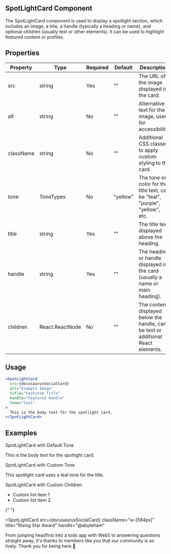 
## SpotLightCard Component

<div className="component-guide text-white">
<p>The SpotLightCard component is used to display a spotlight section, which includes an image, a title, a handle (typically a heading or name), and optional children (usually text or other elements). It can be used to highlight featured content or profiles.</p>

## Properties

| Property  | Type            | Required | Default  | Description                                                                       |
| --------- | --------------- | -------- | -------- | --------------------------------------------------------------------------------- |
| src       | string          | Yes      | ""       | The URL of the image displayed in the card.                                       |
| alt       | string          | No       | ""       | Alternative text for the image, used for accessibility.                           |
| className | string          | No       | ""       | Additional CSS classes to apply custom styling to the card.                       |
| tone      | ToneTypes       | No       | "yellow" | The tone or color for the title text, can be "teal", "purple", "yellow", etc.     |
| title     | string          | Yes      | ""       | The title text displayed above the heading.                                       |
| handle    | string          | Yes      | ""       | The heading or handle displayed in the card (usually a name or main heading).     |
| children  | React.ReactNode | No       | ""       | The content displayed below the handle, can be text or additional React elements. |

## Usage

```jsx
<SpotLightCard
  src={docusaurusSocialCard}
  alt="Example Image"
  title="Featured Title"
  handle="Featured Handle"
  tone="teal"
>
  This is the body text for the spotlight card.
</SpotLightCard>
```

## Examples

<p>SpotLightCard with Default Tone</p>
<SpotLightCard
  src={NoImage}
  title="Spotlight Title"
  handle="Spotlight Handle"
  tone="yellow"
>
  This is the body text for the spotlight card.
</SpotLightCard>

<p>SpotLightCard with Custom Tone</p>
<SpotLightCard
  src={docusaurusSocialCard}
  title="Custom Tone Title"
  handle="Custom Handle"
  tone="teal"
>
  This spotlight card uses a teal tone for the title.
</SpotLightCard>

<p>SpotLightCard with Custom Children</p>
<SpotLightCard src={NoImage} title="Spotlight Title" handle="Spotlight Handle">
  <ul>
    <li className="text-[22px]">Custom list item 1</li>
    <li className="text-[22px]">Custom list item 2</li>
  </ul>
</SpotLightCard>

{" "}

<SpotLightCard
  src={docusaurusSocialCard}
  className="w-[584px]"
  title="Rising Star Award"
  handle="@abyteham"
>
  From jumping headfirst into a todo app with Web5 to answering questions
  straight away, it's thanks to members like you that our community is so
  lively. Thank you for being here.:beers:
</SpotLightCard>

</div>
